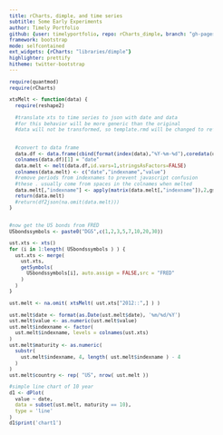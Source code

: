 ```yaml
---
title: rCharts, dimple, and time series
subtitle: Some Early Experiments
author: Timely Portfolio
github: {user: timelyportfolio, repo: rCharts_dimple, branch: "gh-pages"}
framework: bootstrap
mode: selfcontained
ext_widgets: {rCharts: "libraries/dimple"}
highlighter: prettify
hitheme: twitter-bootstrap
---
```



```r
require(quantmod)
require(rCharts)

xtsMelt <- function(data) {
  require(reshape2)
  
  #translate xts to time series to json with date and data
  #for this behavior will be more generic than the original
  #data will not be transformed, so template.rmd will be changed to reflect
  
  
  #convert to data frame
  data.df <- data.frame(cbind(format(index(data),"%Y-%m-%d"),coredata(data)))
  colnames(data.df)[1] = "date"
  data.melt <- melt(data.df,id.vars=1,stringsAsFactors=FALSE)
  colnames(data.melt) <- c("date","indexname","value")
  #remove periods from indexnames to prevent javascript confusion
  #these . usually come from spaces in the colnames when melted
  data.melt[,"indexname"] <- apply(matrix(data.melt[,"indexname"]),2,gsub,pattern="[.]",replacement="")
  return(data.melt)
  #return(df2json(na.omit(data.melt)))
}


#now get the US bonds from FRED
USbondssymbols <- paste0("DGS",c(1,2,3,5,7,10,20,30))

ust.xts <- xts()
for (i in 1:length( USbondssymbols ) ) {
  ust.xts <- merge( 
    ust.xts,
    getSymbols( 
      USbondssymbols[i], auto.assign = FALSE,src = "FRED"
    )
  )
}

ust.melt <- na.omit( xtsMelt( ust.xts["2012::",] ) )

ust.melt$date <- format(as.Date(ust.melt$date), '%m/%d/%Y')
ust.melt$value <- as.numeric(ust.melt$value)
ust.melt$indexname <- factor(
  ust.melt$indexname, levels = colnames(ust.xts)
)
ust.melt$maturity <- as.numeric(
  substr(
    ust.melt$indexname, 4, length( ust.melt$indexname ) - 4
  )
)
ust.melt$country <- rep( "US", nrow( ust.melt ))

#simple line chart of 10 year
d1 <- dPlot(
  value ~ date,
  data = subset(ust.melt, maturity == 10),
  type = 'line'
)
d1$print('chart1')
```
<style>
body {
  font: 10px sans-serif;
  margin: 0;
}

.x.axis path {
  display: none;
}
</style>

<script>
//get Dates in d3 js format
data.forEach(function(d) {
  d.date = d3.time.format('%M/%d/%Y').parse(d.date);
});

//remove dimple axis
//hoping x is always drawn first
d3.select(".axis").remove()

//from Bostock example http://bl.ocks.org/mbostock/1166403
var xd3 = d3.time.scale().range([myChart.x, myChart.x + myChart.width]),
xAxisd3 = d3.svg.axis().scale(xd3).tickSize(-myChart.height).tickSubdivide(true);
xd3.domain([data[0].date, data[data.length - 1].date]);
svg.append("svg:g")
  .attr("class", "x axis")
  .attr("transform", "translate(0," + (+myChart.height+myChart.y) + ")")
  .style("stroke","black")
  .call(xAxisd3);
</script>



